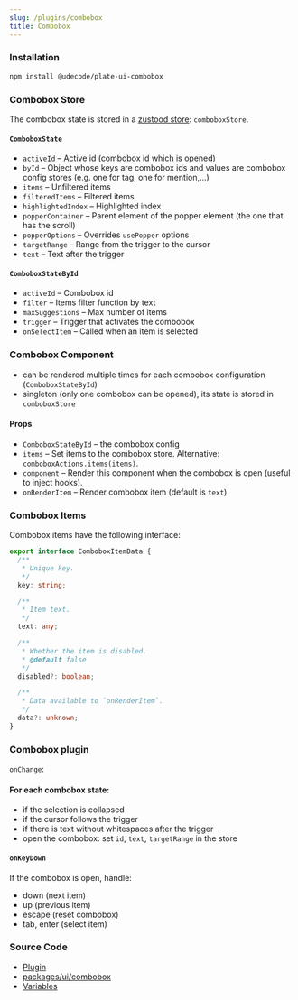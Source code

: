 ```yaml
---
slug: /plugins/combobox
title: Combobox
---
```


### Installation

```bash npm2yarn
npm install @udecode/plate-ui-combobox
```

### Combobox Store

The combobox state is stored in a [zustood store](https://github.com/udecode/zustood): `comboboxStore`.

#### `ComboboxState`

- `activeId` – Active id (combobox id which is opened)
- `byId` – Object whose keys are combobox ids and values are combobox config stores (e.g. one for tag, one for mention,...)
- `items` – Unfiltered items
- `filteredItems` – Filtered items
- `highlightedIndex` – Highlighted index
- `popperContainer` – Parent element of the popper element (the one that has the scroll)
- `popperOptions` – Overrides `usePopper` options
- `targetRange` – Range from the trigger to the cursor
- `text` – Text after the trigger

#### `ComboboxStateById`

- `activeId` – Combobox id
- `filter` – Items filter function by text
- `maxSuggestions` – Max number of items
- `trigger` – Trigger that activates the combobox
- `onSelectItem` – Called when an item is selected

### Combobox Component

- can be rendered multiple times for each combobox configuration (`ComboboxStateById`)
- singleton (only one combobox can be opened), its state is stored in `comboboxStore`

#### Props

- `ComboboxStateById` – the combobox config
- `items` – Set items to the combobox store. Alternative: `comboboxActions.items(items)`.
- `component` – Render this component when the combobox is open (useful to inject hooks).
- `onRenderItem` – Render combobox item (default is `text`)

### Combobox Items

Combobox items have the following interface:

```ts
export interface ComboboxItemData {
  /**
   * Unique key.
   */
  key: string;

  /**
   * Item text.
   */
  text: any;

  /**
   * Whether the item is disabled.
   * @default false
   */
  disabled?: boolean;

  /**
   * Data available to `onRenderItem`.
   */
  data?: unknown;
}
```

### Combobox plugin

`onChange`:

#### For each combobox state:
- if the selection is collapsed
- if the cursor follows the trigger
- if there is text without whitespaces after the trigger
- open the combobox: set `id`, `text`, `targetRange` in the store 

#### `onKeyDown`

If the combobox is open, handle:
- down (next item)
- up (previous item)
- escape (reset combobox)
- tab, enter (select item)

### Source Code

- [Plugin](https://github.com/udecode/plate/blob/main/packages/ui/combobox/src/createComboboxPlugin.ts)
- [packages/ui/combobox](https://github.com/udecode/plate/tree/main/packages/ui/combobox/src)
- [Variables](https://github.com/udecode/plate/blob/main/docs/src/live/live.tsx)
